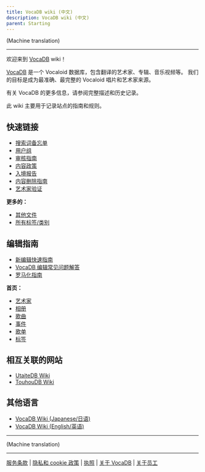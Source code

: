 ---
title: VocaDB wiki (中文)
description: VocaDB wiki (中文)
parent: Starting
---

(Machine translation)

----

欢迎来到 [VocaDB](http://vocadb.net/) wiki！

[VocaDB](https://vocadb.net/) 是一个 Vocaloid 数据库，包含翻译的艺术家、专辑、音乐视频等。 我们的目标是成为最准确、最完整的 Vocaloid 唱片和艺术家来源。

有关 VocaDB 的更多信息，请参阅完整描述和历史记录。

此 wiki 主要用于记录站点的指南和规则。

## 快速链接

* [搜索词备忘单](https://wiki.vocadb.net/wiki/33/search-terms-cheat-sheet)
* [用户组](https://wiki.vocadb.net/wiki/27/user-groups)
* [审核指南](https://wiki.vocadb.net/wiki/53/management-guidelines-golden-rules)
* [内容政策](https://wiki.vocadb.net/wiki/59/content-policy)
* [入境报告](https://wiki.vocadb.net/wiki/58/entry-reports)
* [内容删除指南](https://wiki.vocadb.net/wiki/54/content-removal-guidelines)
* [艺术家验证](https://wiki.vocadb.net/wiki/75)

**更多的：**
* [其他文件](https://wiki.vocadb.net/pages/tag/documentation)
* [所有标签/类别](https://wiki.vocadb.net/pages/alltag)

## 编辑指南

* [新编辑快速指南](https://wiki.vocadb.net/wiki/60/quick-guide-for-new-editors)
* [VocaDB 编辑常见问题解答](https://wiki.vocadb.net/wiki/39/vocadb-editing-faq)
* [罗马化指南](https://wiki.vocadb.net/wiki/1/romanization-guidelines)

**首页：**
* [艺术家](https://wiki.vocadb.net/wiki/56/artists)
* [相册](https://wiki.vocadb.net/wiki/55/albums)
* [歌曲](https://wiki.vocadb.net/wiki/57/songs)
* [事件](https://wiki.vocadb.net/wiki/36/events)
* [歌单](https://wiki.vocadb.net/wiki/24/song-lists)
* [标签](https://wiki.vocadb.net/wiki/28/tags)

## 相互关联的网站

* [UtaiteDB Wiki](https://wiki.vocadb.net/pages/tag/utaitedb)
* [TouhouDB Wiki](https://wiki.vocadb.net/pages/tag/touhoudb)

## 其他语言

* [VocaDB Wiki (Japanese/日语)](https://wiki.vocadb.net/wiki/61/vocadb-wiki-%e6%97%a5%e6%9c%ac%e8%aa%9e)
* [VocaDB Wiki (English/英语)](https://wiki.vocadb.net/wiki/2/vocadb-wiki)

----

(Machine translation)

----

[服务条款](https://wiki.vocadb.net/wiki/52/terms-of-service) | [隐私和 cookie 政策](https://wiki.vocadb.net/wiki/50/privacy-and-cookie-policy) | [执照](https://wiki.vocadb.net/wiki/29/license) | [关于 VocaDB](https://wiki.vocadb.net/wiki/13/vocadb-what-is-it-for) | [关于员工](https://wiki.vocadb.net/wiki/44/staff-roles)